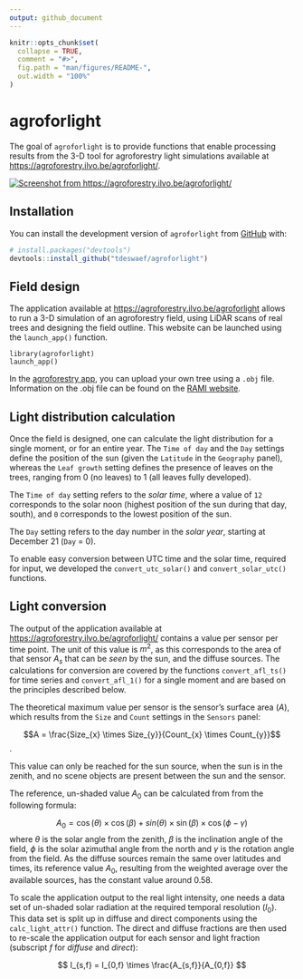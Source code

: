 ```yaml
---
output: github_document
---
```


<!-- README.md is generated from README.Rmd. Please edit that file -->

```r
knitr::opts_chunk$set(
  collapse = TRUE,
  comment = "#>",
  fig.path = "man/figures/README-",
  out.width = "100%"
)
```

# agroforlight

<!-- badges: start -->

<!-- badges: end -->

The goal of `agroforlight` is to provide functions that enable processing results from the 3-D tool for agroforestry light simulations available at <https://agroforestry.ilvo.be/agroforlight/>.

[![Screenshot from https://agroforestry.ilvo.be/agroforlight/](man/figures/printscreen.png)](https://agroforestry.ilvo.be/agroforlight/)

## Installation

You can install the development version of `agroforlight` from [GitHub](https://github.com/) with:

``` r
# install.packages("devtools")
devtools::install_github("tdeswaef/agroforlight")
```

## Field design

The application available at <https://agroforestry.ilvo.be/agroforlight> allows to run a 3-D simulation of an agroforestry field, using LiDAR scans of real trees and designing the field outline. This website can be launched using the `launch_app()` function.

```
library(agroforlight)
launch_app()
```

In the [agroforestry app](https://agroforestry.ilvo.be/agroforlight), you can upload your own tree using a `.obj` file.
Information on the .obj file can be found on the [RAMI website](https://rami-benchmark.jrc.ec.europa.eu/_www/phase/phase_exp.php?strTag=level3&strNext=filter_testcases&strPhase=RAMI5&strTagValue=ACT_HET51_WWO_TLS).

## Light distribution calculation

Once the field is designed, one can calculate the light distribution for a single moment, or for an entire year. The `Time of day` and the `Day` settings define the position of the sun (given the `Latitude` in the `Geography` panel), whereas the `Leaf growth` setting defines the presence of leaves on the trees, ranging from 0 (no leaves) to 1 (all leaves fully developed).

The `Time of day` setting refers to the *solar time*, where a value of `12` corresponds to the solar noon (highest position of the sun during that day, south), and `0` corresponds to the lowest position of the sun. 

The `Day` setting refers to the day number in the *solar year*, starting at December 21 (`Day` = 0).

To enable easy conversion between UTC time and the solar time, required for input, we developed the `convert_utc_solar()` and `convert_solar_utc()` functions.

## Light conversion

The output of the application available at <https://agroforestry.ilvo.be/agroforlight/> contains a value per sensor per time point. The unit of this value is $m^2$, as this corresponds to the area of that sensor $A_{s}$ that can be *seen* by the sun, and the diffuse sources. The calculations for conversion are covered by the functions `convert_afl_ts()` for time series and `convert_afl_1()` for a single moment and are based on the principles described below.

The theoretical maximum value per sensor is the sensor's surface area ($A$), which results from the `Size` and `Count` settings in the `Sensors` panel: 

$$A = \frac{Size_{x} \times Size_{y}}{Count_{x} \times Count_{y}}$$.

This value can only be reached for the sun source, when the sun is in the zenith, and no scene objects are present between the sun and the sensor. 

The reference, un-shaded value $A_{0}$ can be calculated from from the following formula:

$$ A_{0} = \cos(\theta)\times\cos(\beta) + sin(\theta) \times \sin(\beta) \times \cos(\phi - \gamma) $$
where $\theta$ is the solar angle from the zenith, $\beta$ is the inclination angle of the field, $\phi$ is the solar azimuthal angle from the north and $\gamma$ is the rotation angle from the field.
As the diffuse sources remain the same over latitudes and times, its reference value $A_{0}$, resulting from the weighted average over the available sources, has the constant value around 0.58.

To scale the application output to the real light intensity, one needs a data set of un-shaded solar radiation at the required temporal resolution ($I_{0}$). This data set is split up in diffuse and direct components using the `calc_light_attr()` function. The direct and diffuse fractions are then used to re-scale the application output for each sensor and light fraction (subscript $f$ for *diffuse* and *direct*):

$$ I_{s,f} = I_{0,f} \times \frac{A_{s,f}}{A_{0,f}} $$




